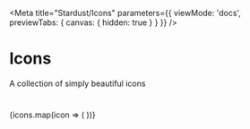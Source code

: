 
<Meta
  title="Stardust/Icons"
  parameters={{ viewMode: 'docs', previewTabs: { canvas: { hidden: true } } }}
/>

# Icons

<Subtitle>A collection of simply beautiful icons</Subtitle>

#

<IconGallery>
  {icons.map(icon => (
    <IconItem name={icon} key={icon}>
      <space-icon icon-name={icon}></space-icon>
    </IconItem>
  ))}
</IconGallery>
